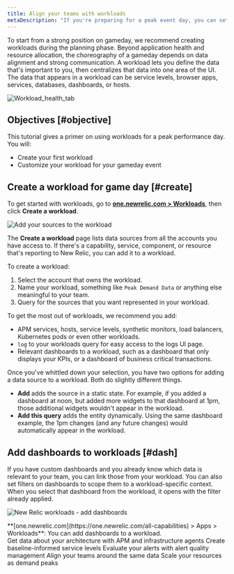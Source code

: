 ```yaml
---
title: Align your teams with workloads
metaDescription: "If you're preparing for a peak event day, you can set up workloads that pulls the most relevant data and puts it in front of the teams that need it."
---
```





To start from a strong position on gameday, we recommend creating workloads during the planning phase. Beyond application health and resource allocation, the choreography of a gameday depends on data alignment and strong communication. A workload lets you define the data that's important to you, then centralizes that data into one area of the UI. The data that appears in a workload can be service levels, browser apps, services, databases, dashboards, or hosts.  

<img
    title="Workload_health_tab"
    alt="Workload_health_tab"
    src={workloadsWorkloadHealthTab}
/>

## Objectives [#objective]

This tutorial gives a primer on using workloads for a peak performance day. You will:

* Create your first workload
* Customize your workload for your gameday event

## Create a workload for game day [#create]

To get started with workloads, go to **[one.newrelic.com > Workloads](https://one.newrelic.com/workloads)**, then click **Create a workload**.

<img
    title="Add sources to workload"
    alt="Add your sources to the workload"
    src={apmAddSourcestoWorkload}
/>

The **Create a workload** page lists data sources from all the accounts you have access to. If there's a capability, service, component, or resource that's reporting to New Relic, you can add it to a workload.  

To create a workload: 

1. Select the account that owns the workload. 
2. Name your workload, something like `Peak Demand Data` or anything else meaningful to your team. 
3. Query for the sources that you want represented in your workload. 

To get the most out of workloads, we recommend you add:

* APM services, hosts, service levels, synthetic monitors, load balancers, Kubernetes pods or even other workloads.
* `log` to your workloads query for easy access to the logs UI page.
* Relevant dashboards to a workload, such as a dashboard that only displays your KPIs, or a dashboard of business critical transactions.

Once you've whittled down your selection, you have two options for adding a data source to a workload. Both do slightly different things.

* **Add** adds the source in a static state. For example, if you added a dashboard at noon, but added more widgets to that dashboard at 1pm, those additional widgets wouldn't appear in the workload. 
* **Add this query** adds the entity dynamically. Using the same dashboard example, the 1pm changes (and any future changes) would automatically appear in the workload.

## Add dashboards to workloads [#dash]

If you have custom dashboards and you already know which data is relevant to your team, you can link those <InlinePopover type="dashboards" /> from your workload. You can also set filters on dashboards to scope them to a workload-specific context. When you select that dashboard from the workload, it opens with the filter already applied.

<img
    title="new-relic-workloads-add-dashboards.png"
    alt="New Relic workloads - add dashboards"
    src={workloadsWorkloadsDashboardEntities}
/>

<figcaption>
      **[one.newrelic.com](https://one.newrelic.com/all-capabilities) > Apps > Workloads**: You can add dashboards to a workload.
</figcaption>

<DocTiles numbered>
    <DocTile title='Get started' path="/docs/journey-demand/get-started">Get data about your architecture with APM and infrastructure agents</DocTile>
    <DocTile title='Create service levels for gameday' path="/docs/journey-demand/find-your-baseline/">Create baseline-informed service levels </DocTile>
</DocTiles>

<DocTiles>
    <DocTile title='Reduce noise with quality alerts' number='3' path="/docs/journey-demand/create-quality-alerts/" label={{text: "You are here", color: "orange"}}>Evaluate your alerts with alert quality management</DocTile>
    <DocTile title='Align your teams with workloads' number='4' path="/docs/journey-demand/organize-data-workloads/">Align your teams around the same data</DocTile>    
    <DocTile title='Autoscale your infrastructure with Kubernetes' number='5' path="/docs/journey-demand/autoscale-your-infra/"> Scale your resources as demand peaks</DocTile>
</DocTiles>
